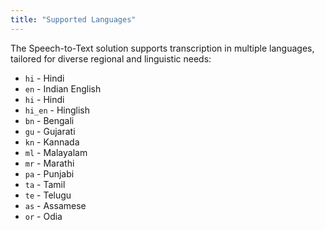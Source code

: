 ```yaml
---
title: "Supported Languages"
---
```

The Speech-to-Text solution supports transcription in multiple languages, tailored for diverse regional and linguistic needs:

- `hi` - Hindi
- `en` - Indian English
- `hi` - Hindi
- `hi_en` - Hinglish
- `bn` - Bengali
- `gu` - Gujarati
- `kn` - Kannada
- `ml` - Malayalam
- `mr` - Marathi
- `pa` - Punjabi
- `ta` - Tamil
- `te` - Telugu
- `as` - Assamese
- `or` - Odia